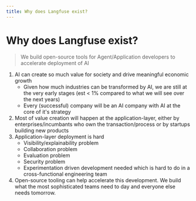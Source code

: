 ```yaml
---
title: Why does Langfuse exist?
---
```


# Why does Langfuse exist?

> We build open-source tools for Agent/Application developers to accelerate deployment of AI

1. AI can create so much value for society and drive meaningful economic growth
   - Given how much industries can be transformed by AI, we are still at the very early stages (est < 1% compared to what we will see over the next years)
   - Every (successful) company will be an AI company with AI at the core of it's strategy
2. Most of value creation will happen at the application-layer, either by enterprises/incumbants who own the transaction/process or by startups building new products
3. Application-layer deployment is hard
   - Visibility/explainability problem
   - Collaboration problem
   - Evaluation problem
   - Security problem
   - Experimentation driven development needed which is hard to do in a cross-functional engineering team
4. Open-source tooling can help accelerate this development. We build what the most sophisticated teams need to day and everyone else needs tomorrow.
